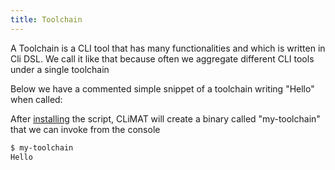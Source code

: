 ```yaml
---
title: Toolchain
---
```



A Toolchain is a CLI tool that has many functionalities and which is written in Cli DSL.
We call it like that because often we aggregate different CLI tools under a single toolchain 

Below we have a commented simple snippet of a toolchain writing "Hello" when called:
<Example/>

After [installing](/docs/getting-started/your-first-toolchain) the script, CLiMAT will 
create a binary called "my-toolchain" that we can invoke from the console
```bash title="Console"
$ my-toolchain
Hello
```